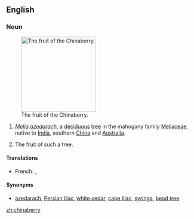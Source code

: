 ==English==
===Noun===
{{wikipedia}}
{{en-noun|chinaberries}}
[[Image:Chinaberries1.jpg|thumb|right|200px|The fruit of the Chinaberry.]]

# {{botany}} ''[[Melia azedarach]]'', a [[deciduous]] [[tree]] in the mahogany family [[Meliaceae]], native to [[India]], southern [[China]] and [[Australia]].
# The fruit of such a tree.

====Translations====
{{trans-top|tree, ''Melia azedarach''}}
*French: {{t|fr|lilas de Perse|m}}, {{t-|fr|azédarach|m}}
{{trans-mid}}
{{trans-bottom}}

====Synonyms====
* {{sense|Melia azedarach}} [[azedarach]], [[Persian lilac]], [[white cedar]], [[cape lilac]], [[syringa]], [[bead tree]]

[[zh:chinaberry]]